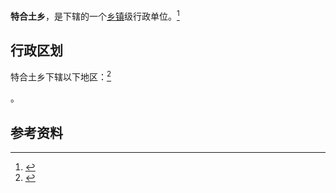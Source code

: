 {{中国乡级行政区|63/26/24/208/000}}

'''特合土乡'''，是{{PRC admin/fullname|63/26/24/208/000|3}}下辖的一个[[乡镇|乡镇]]级行政单位。<ref>{{PRC admin/ref sgc|{{PRC admin/parent|63/26/24/208/000}}}}</ref>

== 行政区划 ==

特合土乡下辖以下地区：<ref>{{PRC admin/ref sgc|63/26/24/208/000}}</ref>

{{PRC admin/children|63/26/24/208/000}}。

== 参考资料 ==

{{reflist}}

{{行政区划小作品}}
{{PRC admin/navcat|63/26/24/208/000}}